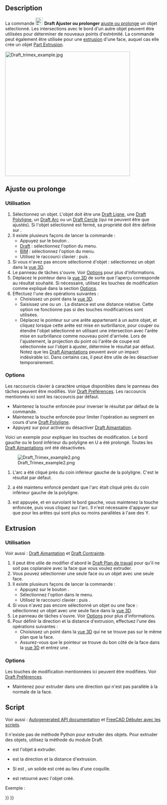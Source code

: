 <languages/>

{{Docnav/fr
|[[Draft_Offset/fr|Décaler]]
|[[Draft_Stretch/fr|Étirer]]
|[[Draft_Workbench/fr|Atelier Draft]]
|IconL=Draft_Offset.svg
|IconR=Draft_Stretch.svg
|IconC=Workbench_Draft.svg
}}

{{GuiCommand/fr
|Name=Draft Trimex
|Name/fr=Draft Ajuster ou prolonger
|MenuLocation=Draft/BIM : Modification → Ajuster ou prolonger
|Workbenches=[[Draft_Workbench/fr|Draft]], [[BIM_Workbench/fr|BIM]]
|Shortcut={{KEY|T}} {{KEY|R}}
|SeeAlso=[[Part_Extrude/fr|Part Extrusion]]
}}

==Description==

La commande [[Image:Draft_Trimex.svg|24px]] '''Draft Ajuster ou prolonger''' [[#Ajuste_ou_prolonge|ajuste ou prolonge]] un objet sélectionné. Les intersections avec le bord d'un autre objet peuvent être utilisées pour déterminer de nouveaux points d'extrémité. La commande peut également être utilisée pour une [[#Extrusion|extrusion]] d'une face, auquel cas elle crée un objet [[Part_Extrude/fr|Part Extrusion]].

[[Image:Draft trimex example.jpg|400px]]
{{Caption|En haut : une Draft polyligne étendue puis ajustée.<br>En bas : une face extrudée dans un corps solide.}}

<span id="Trim_or_extend"></span>
==Ajuste ou prolonge==

<span id="Usage"></span>
===Utilisation===

# Sélectionnez un objet. L'objet doit être une [[Draft_Line/fr|Draft Ligne]], une [[Draft_Wire/fr|Draft Polyligne]], un [[Draft_Arc/fr|Draft Arc]] ou un [[Draft_Circle/fr|Draft Cercle]] (qui ne peuvent être que ajustés). Si l'objet sélectionné est fermé, sa propriété {{PropertyData|Make Face}} doit être définie sur {{FALSE}}.
# Il existe plusieurs façons de lancer la commande :
#* Appuyez sur le bouton {{Button|[[Image:Draft_Trimex.svg|16px]] [[Draft_Trimex/fr|Ajuster ou prolonger]]}}.
#* [[Draft_Workbench/fr|Draft]] : sélectionnez l'option {{MenuCommand|Modification → [[Image:Draft_Trimex.svg|16px]] Ajuster ou prolonger}} du menu.
#* [[BIM_Workbench/fr|BIM]] : sélectionnez l'option {{MenuCommand|Modification → [[Image:Draft_Trimex.svg|16px]] Ajuster ou prolonger}} du menu.
#* Utilisez le raccourci clavier : {{KEY|T}} puis {{KEY|R}}.
# Si vous n'avez pas encore sélectionné d'objet : sélectionnez un objet dans la [[3D_view/fr|vue 3D]].
# Le panneau de tâches {{MenuCommand|Ajuster ou prolonger}} s'ouvre. Voir [[#Options|Options]] pour plus d'informations.
# Déplacez le pointeur dans la [[3D_view/fr|vue 3D]] de sorte que l'aperçu corresponde au résultat souhaité. Si nécessaire, utilisez les touches de modification comme expliqué dans la section [[#Options|Options]].
# Effectuez l'une des opérations suivantes :
#* Choisissez un point dans la [[3D_view/fr|vue 3D]].
#* Saisissez une {{MenuCommand|Distance}} ou un {{MenuCommand|Angle}}. La distance est une distance relative. Cette option ne fonctionne pas si des touches modificatrices sont utilisées.
#* Déplacez le pointeur sur une arête appartenant à un autre objet, et cliquez lorsque cette arête est mise en surbrillance, pour couper ou étendre l'objet sélectionné en utilisant une intersection avec l'arête mise en surbrillance comme nouveau point d'arrivée. Lors de l'ajustement, la projection du point où l'arête de coupe est sélectionnée sur l'objet à ajuster, détermine le résultat par défaut. Notez que les [[Draft_Snap/fr|Draft Aimantations]] peuvent avoir un impact indésirable ici. Dans certains cas, il peut être utile de les désactiver temporairement.

===Options===

Les raccourcis clavier à caractère unique disponibles dans le panneau des tâches peuvent être modifiés. Voir [[Draft_Preferences/fr|Draft Préférences]]. Les raccourcis mentionnés ici sont les raccourcis par défaut.

* Maintenez la touche {{KEY|Alt}} enfoncée pour inverser le résultat par défaut de la commande.
* Maintenez la touche {{KEY|Shift}} enfoncée pour limiter l'opération au segment en cours d'une [[Draft_Wire/fr|Draft Polyligne]].
* Appuyez sur {{KEY|S}} pour activer ou désactiver [[Draft_Snap/fr|Draft Aimantation]].

Voici un exemple pour expliquer les touches de modification. Le bord gauche ou le bord inférieur du polyligne en U a été prolongé. Toutes les [[Draft_Snap/fr|Draft Aimantations]] ont été désactivées.

[[Image:Draft_Trimex_example2.png]]

# L'arc a été cliqué près du coin inférieur gauche de la polyligne. C'est le résultat par défaut.
# {{KEY|Alt}} a été maintenu enfoncé pendant que l'arc était cliqué près du coin inférieur gauche de la polyligne.
# {{KEY|Y}} est appuyée, et en survolant le bord gauche, vous maintenez la touche {{KEY|Shift}} enfoncée, puis vous cliquez sur l'arc. Il n'est nécessaire d'appuyer sur {{KEY|Y}} que pour les arêtes qui sont plus ou moins parallèles à l'axe des Y.

<span id="Extrude"></span>
==Extrusion==

<span id="Usage"></span>
===Utilisation===

Voir aussi : [[Draft_Snap/fr|Draft Aimantation]] et [[Draft_Constrain/fr|Draft Contrainte]].

# Il peut être utile de modifier d'abord le [[Draft_SelectPlane/fr|Draft Plan de travail]] pour qu'il ne soit pas coplanaire avec la face que vous voulez extruder.
# Vous pouvez sélectionner une seule face ou un objet avec une seule face.
# Il existe plusieurs façons de lancer la commande :
#* Appuyez sur le bouton {{Button|[[Image:Draft_Trimex.svg|16px]] [[Draft_Trimex/fr|Ajuster ou prolonger]]}}.
#* Sélectionnez l'option {{MenuCommand|Modification → [[Image:Draft_Trimex.svg|16px]] Ajuster ou prolonger}} dans le menu.
#* Utilisez le raccourci clavier : {{KEY|T}} puis {{KEY|R}}.
# Si vous n'avez pas encore sélectionné un objet ou une face : sélectionnez un objet avec une seule face dans la [[3D_view/fr|vue 3D]].
# Le panneau de tâches {{MenuCommand|Ajuster ou prolonger}} s'ouvre. Voir [[#Options_2|Options]] pour plus d'informations.
# Pour définir la direction et la distance d'extrusion, effectuez l'une des opérations suivantes :
#* Choisissez un point dans la [[3D_view/fr|vue 3D]] qui ne se trouve pas sur le même plan que la face.
#* Assurez-vous que le pointeur se trouve du bon côté de la face dans la [[3D_view/fr|vue 3D]] et entrez une {{MenuCommand|Distance}}.

===Options===

Les touches de modification mentionnées ici peuvent être modifiées. Voir [[Draft_Preferences/fr|Draft Préférences]].

* Maintenez {{KEY|Shift}} pour extruder dans une direction qui n'est pas parallèle à la normale de la face.

<span id="Scripting"></span>
==Script==

Voir aussi : [https://freecad.github.io/SourceDoc/ Autogenerated API documentation] et [[FreeCAD_Scripting_Basics/fr|FreeCAD Débuter avec les scripts]].

Il n'existe pas de méthode Python pour extruder des objets. Pour extruder des objets, utilisez la méthode {{incode|extrude}} du module Draft.

{{Code|code=
extrusion = extrude(obj, vector, solid=False)
}}

* {{incode|obj}} est l'objet à extruder.
* {{incode|vector}} est la direction et la distance d'extrusion.
* Si {{incode|solid}} est {{incode|True}}, un solide est créé au lieu d'une coquille.
* {{incode|extrusion}} est retourné avec l'objet créé.

Exemple :

{{Code|code=
import FreeCAD as App
import Draft

doc = App.newDocument()

rectangle = Draft.make_rectangle(1500, 500)
doc.recompute()

vector = App.Vector(0, 0, 300)
solid = Draft.extrude(rectangle, vector, solid=True)
doc.recompute()
}}


{{Docnav/fr
|[[Draft_Offset/fr|Décaler]]
|[[Draft_Stretch/fr|Étirer]]
|[[Draft_Workbench/fr|Atelier Draft]]
|IconL=Draft_Offset.svg
|IconR=Draft_Stretch.svg
|IconC=Workbench_Draft.svg
}}

{{Draft Tools navi{{#translation:}}}}
{{Userdocnavi{{#translation:}}}}